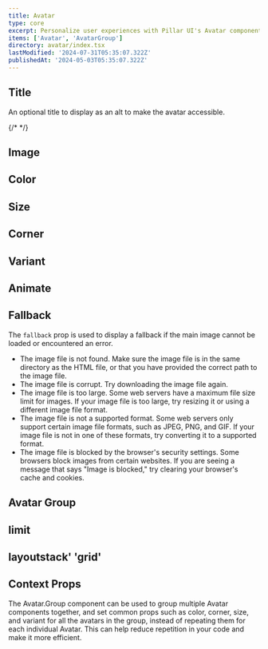 ```yaml
---
title: Avatar
type: core
excerpt: Personalize user experiences with Pillar UI's Avatar component. Easily create customizable avatars for your React applications, featuring initials, images, status indicators, and more.
items: ['Avatar', 'AvatarGroup']
directory: avatar/index.tsx
lastModified: '2024-07-31T05:35:07.322Z'
publishedAt: '2024-05-03T05:35:07.322Z'
---
```


## Title

An optional title to display as an alt to make the avatar accessible.

{/* <Playground name="avatarCorner" root="avatar" /> */}

## Image

<Playground name="avatarImage" root="avatar" />

## Color

<Playground name="avatarColor" root="avatar" />

## Size

<Playground name="avatarSize" root="avatar" />

## Corner

<Playground name="avatarCorner" root="avatar" />

## Variant

<Playground name="avatarVariant" root="avatar" />

## Animate

<Playground name="avatarAnimate" root="avatar" />

## Fallback

The `fallback` prop is used to display a fallback if the main image cannot be loaded or encountered an error.

- The image file is not found. Make sure the image file is in the same directory as the HTML file, or that you have provided the correct path to the image file.
- The image file is corrupt. Try downloading the image file again.
- The image file is too large. Some web servers have a maximum file size limit for images. If your image file is too large, try resizing it or using a different image file format.
- The image file is not a supported format. Some web servers only support certain image file formats, such as JPEG, PNG, and GIF. If your image file is not in one of these formats, try converting it to a supported format.
- The image file is blocked by the browser's security settings. Some browsers block images from certain websites. If you are seeing a message that says "Image is blocked," try clearing your browser's cache and cookies.

<Playground name="avatarFallback" root="avatar" />

## Avatar Group

## limit

<Playground direction="column" name="avatarGroupLimit" root="avatar" />

## layoutstack' 'grid'

<Playground direction="column" name="avatarGroupStack" root="avatar" />

## Context Props

The Avatar.Group component can be used to group multiple Avatar components together, and set common props such as color, corner, size, and variant for all the avatars in the group, instead of repeating them for each individual Avatar. This can help reduce repetition in your code and make it more efficient.

<Playground direction="column" name="avatarGroupContext" root="avatar" />

